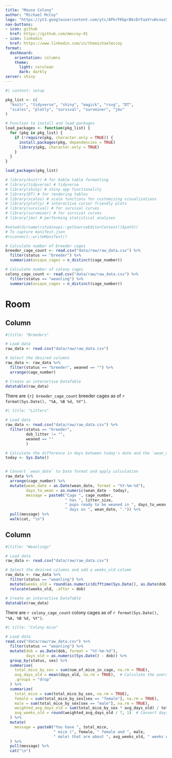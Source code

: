 ```yaml
---
title: "Mouse Colony"
author: "Michael McCoy"
logo: "https://yt3.googleusercontent.com/ytc/APkrFKbprBkcDrFaaYruHcnwzSgxUJV2N0799D788ar6dQ=s900-c-k-c0x00ffffff-no-rj"
nav-buttons:
- icon: github
  href: https://github.com/mmccoy-01
- icon: linkedin
  href: https://www.linkedin.com/in/themichaelmccoy
format: 
  dashboard:
    orientation: columns
    theme:
      light: cerulean
      dark: darkly
server: shiny
---
```


```r
#| context: setup

pkg_list <- c(
  "knitr", "tidyverse", "shiny", "magick", "rsvg", "DT",
  "scales", "plotly", "survival", "survminer", "jmv"
)

# Function to install and load packages
load_packages <- function(pkg_list) {
  for (pkg in pkg_list) {
    if (!require(pkg, character.only = TRUE)) {
      install.packages(pkg, dependencies = TRUE)
      library(pkg, character.only = TRUE)
    }
  }
}

load_packages(pkg_list)

# library(knitr) # for kable table formatting
# library(tidyverse) # tidyverse
# library(shiny) # shiny app functionality
# library(DT) # for rendering tables
# library(scales) # scale functions for customizing visualizations
# library(plotly) # interactive cursor friendly plots
# library(survival) # for survival curves
# library(survminer) # for survival curves
# library(jmv) # performing statistical analyses

#setwd(dirname(rstudioapi::getSourceEditorContext()$path))
# To capture manifest.json
#rsconnect::writeManifest()

# Calculate number of breeder cages
breeder_cage_count <- read.csv("data/raw/raw_data.csv") %>%
  filter(status == "breeder") %>% 
  summarize(unique_cages = n_distinct(cage_number))

# Calculate number of colony cages
colony_cage_count <- read.csv("data/raw/raw_data.csv") %>%
  filter(status == "weanling") %>% 
  summarize(unique_cages = n_distinct(cage_number))
```

# Room

## Column

```r
#|title: "Breeders"

# Load data
raw_data <- read.csv("data/raw/raw_data.csv")

# Select the desired columns
raw_data <- raw_data %>%
  filter(status == "breeder", weaned == "") %>% 
  arrange(cage_number)

# Create an interactive DataTable
datatable(raw_data)
```

There are `{r} breeder_cage_count` breeder cages as of `r format(Sys.Date(), "%A, %B %d, %Y")`.

```r
#| title: "Litters"

# Load data
raw_data <- read.csv("data/raw/raw_data.csv") %>%
  filter(status == "breeder",
         dob_litter != "",
         weaned == ""
         )

# Calculate the difference in days between today's date and the `wean_date`
today <- Sys.Date()


# Convert `wean_date` to Date format and apply calculation
raw_data %>%
  arrange(cage_number) %>% 
  mutate(wean_date = as.Date(wean_date, format = "%Y-%m-%d"),
         days_to_wean = as.numeric(wean_date - today),
         message = paste0("Cage ", cage_number, 
                          " has ", litter_size, 
                          " pups ready to be weaned in ", days_to_wean, 
                          " days on ", wean_date, ".")) %>%
  pull(message) %>%
  walk(cat, "\n")
```

## Column

```r
#|title: "Weanlings"

# Load data
raw_data <- read.csv("data/raw/raw_data.csv")

# Select the desired columns and add a weeks_old column
raw_data <- raw_data %>%
  filter(status == "weanling") %>%
  mutate(weeks_old = round(as.numeric(difftime(Sys.Date(), as.Date(dob), units = "weeks")), 1)) %>% 
  relocate(weeks_old, .after = dob)

# Create an interactive DataTable
datatable(raw_data)
```

There are `r colony_cage_count` colony cages as of `r format(Sys.Date(), "%A, %B %d, %Y")`.

```r
#| title: "Colony mice"

# Load data
read.csv("data/raw/raw_data.csv") %>%
  filter(status == "weanling") %>%
  mutate(dob = as.Date(dob, format = "%Y-%m-%d"),
         days_old = as.numeric(Sys.Date() - dob)) %>%
  group_by(status, sex) %>%
  summarise(
    total_mice_by_sex = sum(num_of_mice_in_cage, na.rm = TRUE), 
    avg_days_old = mean(days_old, na.rm = TRUE),  # Calculate the average days old by sex
    .groups = "drop"
  ) %>%
  summarize(
    total_mice = sum(total_mice_by_sex, na.rm = TRUE),
    female = sum(total_mice_by_sex[sex == "female"], na.rm = TRUE),
    male = sum(total_mice_by_sex[sex == "male"], na.rm = TRUE),
    weighted_avg_days_old = sum(total_mice_by_sex * avg_days_old) / total_mice,  # Weighted average of days old
    avg_weeks_old = round(weighted_avg_days_old / 7, 1)  # Convert days to weeks and round
  ) %>%
  mutate(
    message = paste0("You have ", total_mice, 
                     " mice (", female, " female and ", male, 
                     " male) that are about ", avg_weeks_old, " weeks old.")
  ) %>%
  pull(message) %>%
  cat("\n")
```